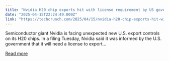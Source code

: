 ```yaml
---
title: "Nvidia H20 chip exports hit with license requirement by US government"
date: "2025-04-15T22:24:49.000Z"
link: "https://techcrunch.com/2025/04/15/nvidia-h20-chip-exports-hit-with-license-requirement-by-us-government/"
---
```


Semiconductor giant Nvidia is facing unexpected new U.S. export controls on its H20 chips. In a filing Tuesday, Nvidia said it was informed by the U.S. government that it will need a license to export...

[Read more](https://techcrunch.com/2025/04/15/nvidia-h20-chip-exports-hit-with-license-requirement-by-us-government/)
